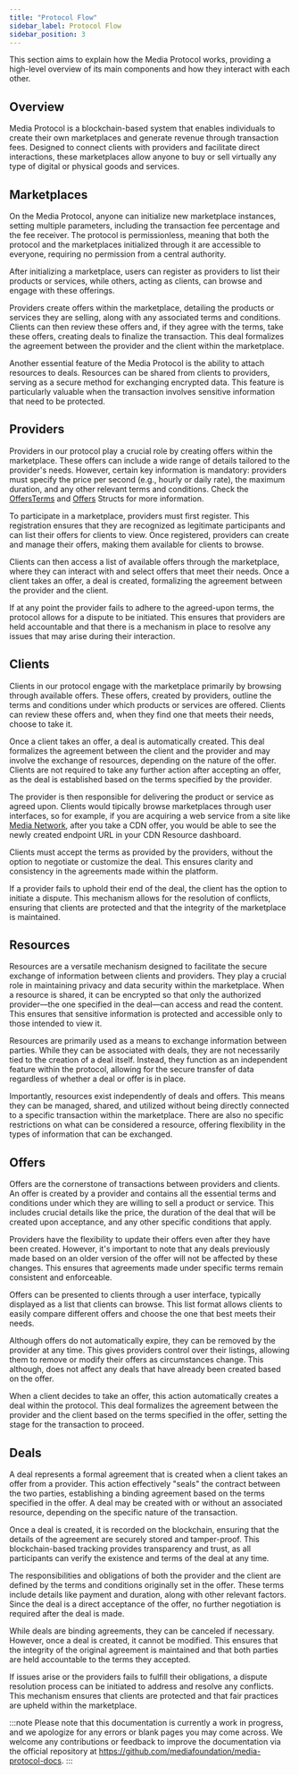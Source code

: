 ```yaml
---
title: "Protocol Flow"
sidebar_label: Protocol Flow
sidebar_position: 3
---
```


This section aims to explain how the Media Protocol works, providing a high-level overview of its main components and how they interact with each other.

## Overview

Media Protocol is a blockchain-based system that enables individuals to create their own marketplaces and generate revenue through transaction fees. Designed to connect clients with providers and facilitate direct interactions, these marketplaces allow anyone to buy or sell virtually any type of digital or physical goods and services. 

## Marketplaces

On the Media Protocol, anyone can initialize new marketplace instances, setting multiple parameters, including the transaction fee percentage and the fee receiver. The protocol is permissionless, meaning that both the protocol and the marketplaces initialized through it are accessible to everyone, requiring no permission from a central authority. 

After initializing a marketplace, users can register as providers to list their products or services, while others, acting as clients, can browse and engage with these offerings. 

Providers create offers within the marketplace, detailing the products or services they are selling, along with any associated terms and conditions. Clients can then review these offers and, if they agree with the terms, take these offers, creating deals to finalize the transaction. This deal formalizes the agreement between the provider and the client within the marketplace.

Another essential feature of the Media Protocol is the ability to attach resources to deals. Resources can be shared from clients to providers, serving as a secure method for exchanging encrypted data. This feature is particularly valuable when the transaction involves sensitive information that need to be protected.

## Providers

Providers in our protocol play a crucial role by creating offers within the marketplace. These offers can include a wide range of details tailored to the provider's needs. However, certain key information is mandatory: providers must specify the price per second (e.g., hourly or daily rate), the maximum duration, and any other relevant terms and conditions. Check the [OffersTerms](./smart-contracts/reference/core/marketplace#offerterms) and [Offers](./smart-contracts/reference/core/marketplace#offer) Structs for more information.

To participate in a marketplace, providers must first register. This registration ensures that they are recognized as legitimate participants and can list their offers for clients to view. Once registered, providers can create and manage their offers, making them available for clients to browse.

Clients can then access a list of available offers through the marketplace, where they can interact with and select offers that meet their needs. Once a client takes an offer, a deal is created, formalizing the agreement between the provider and the client.

If at any point the provider fails to adhere to the agreed-upon terms, the protocol allows for a dispute to be initiated. This ensures that providers are held accountable and that there is a mechanism in place to resolve any issues that may arise during their interaction.

## Clients

Clients in our protocol engage with the marketplace primarily by browsing through available offers. These offers, created by providers, outline the terms and conditions under which products or services are offered. Clients can review these offers and, when they find one that meets their needs, choose to take it.

Once a client takes an offer, a deal is automatically created. This deal formalizes the agreement between the client and the provider and may involve the exchange of resources, depending on the nature of the offer. Clients are not required to take any further action after accepting an offer, as the deal is established based on the terms specified by the provider. 

The provider is then responsible for delivering the product or service as agreed upon. Clients would tipically browse marketplaces through user interfaces, so for example, if you are acquiring a web service from a site like [Media Network](https://media.network), after you take a CDN offer, you would be able to see the newly created endpoint URL in your CDN Resource dashboard.

Clients must accept the terms as provided by the providers, without the option to negotiate or customize the deal. This ensures clarity and consistency in the agreements made within the platform.

If a provider fails to uphold their end of the deal, the client has the option to initiate a dispute. This mechanism allows for the resolution of conflicts, ensuring that clients are protected and that the integrity of the marketplace is maintained.

## Resources

Resources are a versatile mechanism designed to facilitate the secure exchange of information between clients and providers. They play a crucial role in maintaining privacy and data security within the marketplace. When a resource is shared, it can be encrypted so that only the authorized provider—the one specified in the deal—can access and read the content. This ensures that sensitive information is protected and accessible only to those intended to view it.

Resources are primarily used as a means to exchange information between parties. While they can be associated with deals, they are not necessarily tied to the creation of a deal itself. Instead, they function as an independent feature within the protocol, allowing for the secure transfer of data regardless of whether a deal or offer is in place.

Importantly, resources exist independently of deals and offers. This means they can be managed, shared, and utilized without being directly connected to a specific transaction within the marketplace. There are also no specific restrictions on what can be considered a resource, offering flexibility in the types of information that can be exchanged.

## Offers

Offers are the cornerstone of transactions between providers and clients. An offer is created by a provider and contains all the essential terms and conditions under which they are willing to sell a product or service. This includes crucial details like the price, the duration of the deal that will be created upon acceptance, and any other specific conditions that apply.

Providers have the flexibility to update their offers even after they have been created. However, it's important to note that any deals previously made based on an older version of the offer will not be affected by these changes. This ensures that agreements made under specific terms remain consistent and enforceable.

Offers can be presented to clients through a user interface, typically displayed as a list that clients can browse. This list format allows clients to easily compare different offers and choose the one that best meets their needs.

Although offers do not automatically expire, they can be removed by the provider at any time. This gives providers control over their listings, allowing them to remove or modify their offers as circumstances change. This although, does not affect any deals that have already been created based on the offer.

When a client decides to take an offer, this action automatically creates a deal within the protocol. This deal formalizes the agreement between the provider and the client based on the terms specified in the offer, setting the stage for the transaction to proceed.

## Deals

A deal represents a formal agreement that is created when a client takes an offer from a provider. This action effectively "seals" the contract between the two parties, establishing a binding agreement based on the terms specified in the offer. A deal may be created with or without an associated resource, depending on the specific nature of the transaction.

Once a deal is created, it is recorded on the blockchain, ensuring that the details of the agreement are securely stored and tamper-proof. This blockchain-based tracking provides transparency and trust, as all participants can verify the existence and terms of the deal at any time.

The responsibilities and obligations of both the provider and the client are defined by the terms and conditions originally set in the offer. These terms include details like payment and duration, along with other relevant factors. Since the deal is a direct acceptance of the offer, no further negotiation is required after the deal is made.

While deals are binding agreements, they can be canceled if necessary. However, once a deal is created, it cannot be modified. This ensures that the integrity of the original agreement is maintained and that both parties are held accountable to the terms they accepted.

If issues arise or the providers fails to fulfill their obligations, a dispute resolution process can be initiated to address and resolve any conflicts. This mechanism ensures that clients are protected and that fair practices are upheld within the marketplace.

:::note
Please note that this documentation is currently a work in progress, and we apologize for any errors or blank pages you may come across. We welcome any contributions or feedback to improve the documentation via the official repository at https://github.com/mediafoundation/media-protocol-docs.
:::

